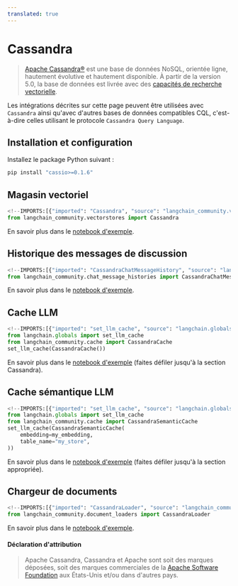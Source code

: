 ```yaml
---
translated: true
---
```


# Cassandra

> [Apache Cassandra®](https://cassandra.apache.org/) est une base de données NoSQL, orientée ligne, hautement évolutive et hautement disponible.
> À partir de la version 5.0, la base de données est livrée avec des [capacités de recherche vectorielle](https://cassandra.apache.org/doc/trunk/cassandra/vector-search/overview.html).

Les intégrations décrites sur cette page peuvent être utilisées avec `Cassandra` ainsi qu'avec d'autres bases de données compatibles CQL, c'est-à-dire celles utilisant le protocole `Cassandra Query Language`.

## Installation et configuration

Installez le package Python suivant :

```bash
pip install "cassio>=0.1.6"
```

## Magasin vectoriel

```python
<!--IMPORTS:[{"imported": "Cassandra", "source": "langchain_community.vectorstores", "docs": "https://api.python.langchain.com/en/latest/vectorstores/langchain_community.vectorstores.cassandra.Cassandra.html", "title": "Cassandra"}]-->
from langchain_community.vectorstores import Cassandra
```

En savoir plus dans le [notebook d'exemple](/docs/integrations/vectorstores/cassandra).

## Historique des messages de discussion

```python
<!--IMPORTS:[{"imported": "CassandraChatMessageHistory", "source": "langchain_community.chat_message_histories", "docs": "https://api.python.langchain.com/en/latest/chat_message_histories/langchain_community.chat_message_histories.cassandra.CassandraChatMessageHistory.html", "title": "Cassandra"}]-->
from langchain_community.chat_message_histories import CassandraChatMessageHistory
```

En savoir plus dans le [notebook d'exemple](/docs/integrations/memory/cassandra_chat_message_history).

## Cache LLM

```python
<!--IMPORTS:[{"imported": "set_llm_cache", "source": "langchain.globals", "docs": "https://api.python.langchain.com/en/latest/globals/langchain.globals.set_llm_cache.html", "title": "Cassandra"}, {"imported": "CassandraCache", "source": "langchain_community.cache", "docs": "https://api.python.langchain.com/en/latest/cache/langchain_community.cache.CassandraCache.html", "title": "Cassandra"}]-->
from langchain.globals import set_llm_cache
from langchain_community.cache import CassandraCache
set_llm_cache(CassandraCache())
```

En savoir plus dans le [notebook d'exemple](/docs/integrations/llms/llm_caching#cassandra-caches) (faites défiler jusqu'à la section Cassandra).

## Cache sémantique LLM

```python
<!--IMPORTS:[{"imported": "set_llm_cache", "source": "langchain.globals", "docs": "https://api.python.langchain.com/en/latest/globals/langchain.globals.set_llm_cache.html", "title": "Cassandra"}, {"imported": "CassandraSemanticCache", "source": "langchain_community.cache", "docs": "https://api.python.langchain.com/en/latest/cache/langchain_community.cache.CassandraSemanticCache.html", "title": "Cassandra"}]-->
from langchain.globals import set_llm_cache
from langchain_community.cache import CassandraSemanticCache
set_llm_cache(CassandraSemanticCache(
    embedding=my_embedding,
    table_name="my_store",
))
```

En savoir plus dans le [notebook d'exemple](/docs/integrations/llms/llm_caching#cassandra-caches) (faites défiler jusqu'à la section appropriée).

## Chargeur de documents

```python
<!--IMPORTS:[{"imported": "CassandraLoader", "source": "langchain_community.document_loaders", "docs": "https://api.python.langchain.com/en/latest/document_loaders/langchain_community.document_loaders.cassandra.CassandraLoader.html", "title": "Cassandra"}]-->
from langchain_community.document_loaders import CassandraLoader
```

En savoir plus dans le [notebook d'exemple](/docs/integrations/document_loaders/cassandra).

#### Déclaration d'attribution

> Apache Cassandra, Cassandra et Apache sont soit des marques déposées, soit des marques commerciales de
> la [Apache Software Foundation](http://www.apache.org/) aux États-Unis et/ou dans d'autres pays.
